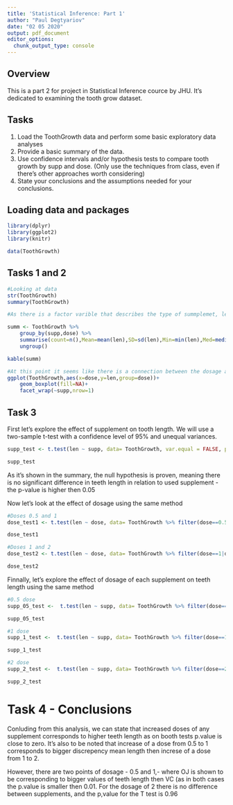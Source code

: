 ```yaml
---
title: 'Statistical Inference: Part 1'
author: "Paul Degtyariov"
date: "02 05 2020"
output: pdf_document
editor_options: 
  chunk_output_type: console
---
```


## Overview
This is a part 2 for project in Statistical Inference cource by JHU. It's dedicated to examining the tooth grow dataset.

## Tasks
1. Load the ToothGrowth data and perform some basic exploratory data analyses  
2. Provide a basic summary of the data.  
3. Use confidence intervals and/or hypothesis tests to compare tooth growth by supp and dose. (Only use the techniques from class, even if there's other approaches worth considering)  
4. State your conclusions and the assumptions needed for your conclusions.  

## Loading data and packages
```r

library(dplyr)
library(ggplot2)
library(knitr)

data(ToothGrowth)

```


## Tasks 1 and 2
```r

#Looking at data
str(ToothGrowth)
summary(ToothGrowth)

#As there is a factor varible that describes the type of summplemet, let's look on some summaries statistics on numerics - dosage and teeth length by it

summ <- ToothGrowth %>% 
    group_by(supp,dose) %>% 
    summarise(count=n(),Mean=mean(len),SD=sd(len),Min=min(len),Med=median(len),Max=max(len)) %>% 
    ungroup()

kable(summ)

#At this point it seems like there is a connection between the dosage and length for both supplemets. Let's visualise this correlation
ggplot(ToothGrowth,aes(x=dose,y=len,group=dose))+
    geom_boxplot(fill=NA)+
    facet_wrap(~supp,nrow=1)

```

## Task 3

First let's explore the effect of supplement on tooth length. We will use a two-sample t-test with a confidence level of 95% and unequal variances.  

```r

supp_test <- t.test(len ~ supp, data= ToothGrowth, var.equal = FALSE, paired=FALSE ,conf.level = .95)

supp_test

```

As it's shown in the summary, the null hypothesis is proven, meaning there is no significant difference in teeth length in relation to used supplement - the p-value is higher then 0.05  

Now let's look at the effect of dosage using the same method  

```r

#Doses 0.5 and 1
dose_test1 <- t.test(len ~ dose, data= ToothGrowth %>% filter(dose==0.5|dose==1), var.equal = FALSE, paired=FALSE ,conf.level = .95)

dose_test1

#Doses 1 and 2
dose_test2 <- t.test(len ~ dose, data= ToothGrowth %>% filter(dose==1|dose==2), var.equal = FALSE, paired=FALSE ,conf.level = .95)

dose_test2

```

Finnally, let's explore the effect of dosage of each supplement on teeth length using the same method

```r

#0.5 dose
supp_05_test <-  t.test(len ~ supp, data= ToothGrowth %>% filter(dose==0.5), var.equal = FALSE, paired=FALSE ,conf.level = .95)

supp_05_test

#1 dose
supp_1_test <-  t.test(len ~ supp, data= ToothGrowth %>% filter(dose==1), var.equal = FALSE, paired=FALSE ,conf.level = .95)

supp_1_test

#2 dose
supp_2_test <-  t.test(len ~ supp, data= ToothGrowth %>% filter(dose==2), var.equal = FALSE, paired=FALSE ,conf.level = .95)

supp_2_test


```

# Task 4 - Conclusions

Conluding from this analysis, we can state that increased doses of any supplement corresponds to higher teeth length as on booth tests p.value is close to zero. It's also to be noted that increase of a dose from 0.5 to 1 corresponds to bigger discrepency mean length then increse of a dose from 1 to 2.

However, there are two points of dosage - 0.5 and 1,- where OJ is shown to be corresponding to bigger values of teeth length then VC (as in both cases the p.value is smaller then 0.01. For the dosage of 2 there is no difference between supplements, and the p,value for the T test is 0.96